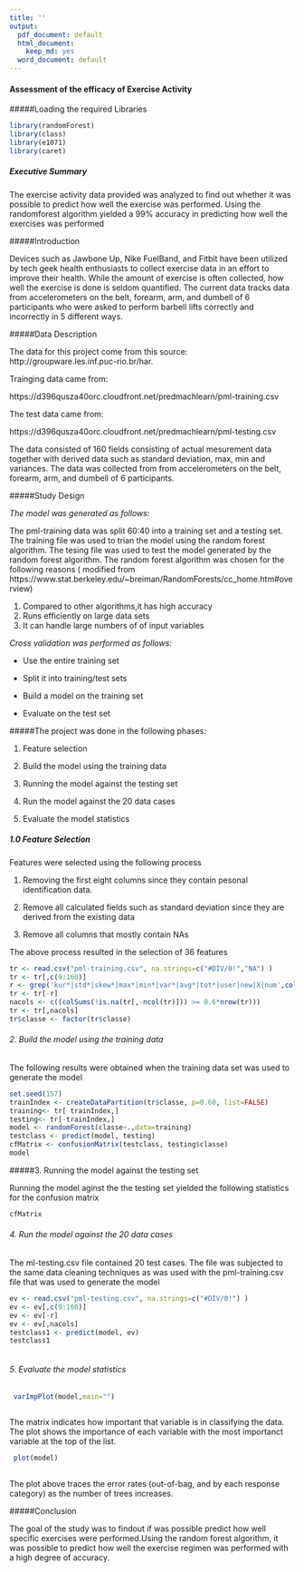 ```yaml
---
title: ''
output:
  pdf_document: default
  html_document:
    keep_md: yes
  word_document: default
---
```

#### Assessment of the efficacy of Exercise Activity

#####Loading the required Libraries

```r
library(randomForest)
library(class) 
library(e1071)      		   
library(caret)
```




##### Executive Summary

The exercise activity data provided  was analyzed to find out whether it was possible to predict how well the exercise was performed. Using the randomforest algorithm yielded  a 99% accuracy in predicting how well the exercises was performed

#####Introduction

Devices such as Jawbone Up, Nike FuelBand, and Fitbit  have been utilized  by tech geek health enthusiasts  to collect exercise data in an effort to improve their health. While the amount of exercise is often collected, how well the exercise is done is seldom quantified. The current  data tracks data from accelerometers on the belt, forearm, arm, and dumbell of 6 participants who were asked to perform barbell lifts correctly and incorrectly in 5 different ways.


#####Data Description

The data for this project come from this source: http://groupware.les.inf.puc-rio.br/har.

Trainging  data came from:

https://d396qusza40orc.cloudfront.net/predmachlearn/pml-training.csv

The test data came from:

https://d396qusza40orc.cloudfront.net/predmachlearn/pml-testing.csv

The data consisted of 160 fields consisting of actual mesurement data together with derived data such as standard deviation, max, min and variances. The data was collected from  from accelerometers on the belt, forearm, arm, and dumbell of 6 participants.

#####Study Design

*The model was generated as follows:*

The pml-training data was split 60:40 into a training set and a testing set. The training file was used to trian the model using the random forest algorithm. The tesing file was used to test the model generated by the random forest algorithm. The random forest algorithm was chosen for the following reasons ( modified from https://www.stat.berkeley.edu/~breiman/RandomForests/cc_home.htm#overview)

1. Compared to other algorithms,it has high accuracy
2. Runs efficiently on large data sets
3. It can handle large numbers of of input variables

*Cross validation was performed as follows:*

* Use the entire training set

* Split it into training/test sets

* Build a model on the training set

* Evaluate on the test set


#####The project was done in the following phases:

1. Feature selection

2. Build the model using the training data

3. Running the model against the testing set

4. Run the model against the 20 data cases

5. Evaluate the model statistics




##### 1.0 Feature Selection

Features were selected using the following process

1. Removing the first eight columns since they contain pesonal identification data.

2. Remove all calculated fields such as standard deviation since they are derived from the existing data

3. Remove all columns that mostly contain NAs

The above process resulted in the selection of 36 features

```r
tr <- read.csv("pml-training.csv", na.strings=c("#DIV/0!","NA") )
tr <- tr[,c(9:160)]
r <- grep('kur*|std*|skew*|max*|min*|var*|avg*|tot*|user|new|X|num',colnames(tr))
tr <- tr[-r]
nacols <- c((colSums(!is.na(tr[,-ncol(tr)])) >= 0.6*nrow(tr)))
tr <- tr[,nacols]
tr$classe <- factor(tr$classe)

```


###### 2. Build the model using the training data

The following results were obtained when the training data set was used to generate the model

```r
set.seed(157)
trainIndex <- createDataPartition(tr$classe, p=0.60, list=FALSE)
training<- tr[ trainIndex,]
testing<- tr[-trainIndex,]
model <- randomForest(classe~.,data=training)
testclass <- predict(model, testing)
cfMatrix <- confusionMatrix(testclass, testing$classe) 
model

```
 
#####3. Running the model against the testing set
 
Running the model aginst the the testing set yielded the following statistics for the confusion matrix
 
```r
cfMatrix
```



###### 4. Run the model against the 20 data cases

The ml-testing.csv file contained 20 test cases. The file was subjected to the same data cleaning techniques as was used with the pml-training.csv file that was used to generate the model

```r

ev <- read.csv("pml-testing.csv", na.strings=c("#DIV/0!") )
ev <- ev[,c(9:160)]
ev <- ev[-r]
ev <- ev[,nacols]
testclass1 <- predict(model, ev)
testclass1



```
###### 5.  Evaluate the model statistics

```r

 varImpPlot(model,main="")
 
```

The matrix indicates how important that variable is in classifying the data. The plot shows the importance of each variable with the most importanct variable at the top of the list.



```r

 plot(model)
 
```


The plot  above traces the error rates (out-of-bag, and by each response
category) as the number of trees increases. 



#####Conclusion

The goal of the study was to findout if was possible predict how well specific  exercises were performed.Using  the random forest algorithm, it was possible to predict how well the exercise regimen was performed with a high degree of accuracy.



